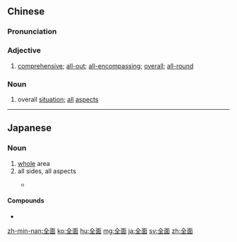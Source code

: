 ==Chinese==
{{zh-forms}}

===Pronunciation===
{{zh-pron
|m=quánmiàn
|c=cyun4 min6
|h=pfs=chhiòn-mien
|mn=choân-bīn/xm,zz:choân-biān
|ma=Zh-quánmiàn.ogg
|cat=a,n
}}

===Adjective===
{{zh-adj}}

# [[comprehensive]]; [[all-out]]; [[all-encompassing]]; [[overall]]; [[all-round]]

===Noun===
{{zh-noun}}

# overall [[situation]]; [[all]] [[aspect]]s

{{zh-cat|Elementary}}

----

==Japanese==
{{ja-kanjitab|ぜん|めん|yomi=on}}

===Noun===
{{ja-noun|ぜんめん}}

# [[whole]] area
# all sides, all aspects
#* {{RQ:Obama enzetsu}}
#*: {{ja-usex|危険を恐れず改革を行えば、合衆国の'''全面'''支援を得られる。|きけん を おそれず かいかく を おこなえば、 がっしゅうこく の '''ぜんめん''' しえん を えられる。|If you take the risks that reform entails, you will have the full support of the United States.}}

====Compounds====
* {{l/ja|全面的}}

[[zh-min-nan:全面]]
[[ko:全面]]
[[hu:全面]]
[[mg:全面]]
[[ja:全面]]
[[sv:全面]]
[[zh:全面]]